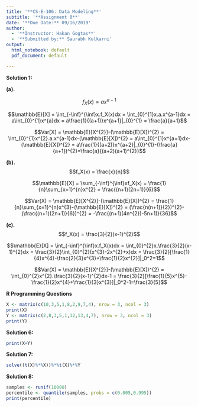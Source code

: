---
title: '**CS-E-106: Data Modeling**'
subtitle: '**Assignment 0**'
date: '**Due Date:** 09/16/2019'
author:
  - '**Instructor: Hakan Gogtas**'
  - '**Submitted by:** Saurabh Kulkarni'
output:
  html_notebook: default
  pdf_document: default

---


**Solution 1:**

**(a).**

$$f_X(x) = ax^{a-1}$$

$$\mathbb{E}[X] = \int_{-\inf}^{\inf}x.f_X(x)dx = \int_{0}^{1}x.a.x^{a-1}dx = a\int_{0}^{1}x^{a}dx = a\frac{1}{(a+1)}x^{a+1}|_{0}^{1} = \frac{a}{a+1}$$

$$Var[X] = \mathbb{E}[X^{2}]-(\mathbb{E}[X])^{2} = \int_{0}^{1}x^{2}.a.x^{a-1}dx-(\mathbb{E}[X])^{2} = 
a\int_{0}^{1}x^{a+1}dx-(\mathbb{E}[X])^{2} = a\frac{1}{(a+2)}x^{a+2}|_{0}^{1}-(\frac{a}{a+1})^{2}=\frac{a}{(a+2)(a+1)^{2}}$$


**(b).**
$$f_X(x) = \frac{x}{n}$$

$$\mathbb{E}[X] = \sum_{-\inf}^{\inf}xf_X(x) = \frac{1}{n}\sum_{x=1}^{n}x^{2} = \frac{(n+1)(2n+1)}{6}$$

$$Var(X) = \mathbb{E}[X^{2}]-(\mathbb{E}[X])^{2} = \frac{1}{n}\sum_{x=1}^{n}x^{3}-(\mathbb{E}[X])^{2} = (\frac{n(n+1)}{2})^{2}-(\frac{(n+1)(2n+1)}{6})^{2} = -\frac{(n+1)(4n^{2})-5n+1)}{36}$$

**(c).**
$$f_X(x) = \frac{3}{2}(x-1)^{2}$$

$$\mathbb{E}[X] = \int_{-\inf}^{\inf}x.f_X(x)dx = \int_{0}^{2}x.\frac{3}{2}(x-1)^{2}dx = \frac{3}{2}\int_{0}^{2}(x^{3}-2x^{2}+x)dx = \frac{3}{2}[\frac{1}{4}x^{4}-\frac{2}{3}x^{3}+\frac{1}{2}x^{2}]|_0^2=1$$

$$Var(X) = \mathbb{E}[X^{2}]-(\mathbb{E}[X])^{2} = \int_{0}^{2}x^{2}.\frac{3}{2}(x-1)^{2}dx-1 = \frac{3}{2}[\frac{1}{5}x^{5}-\frac{1}{2}x^{4}+\frac{1}{3}x^{3}]|_0^2-1=\frac{3}{5}$$



**R Programming Questions**

```{r}
X <- matrix(c(10,3,5,1,8,2,9,7,4), nrow = 3, ncol = 3)
print(X)
Y <- matrix(c(2,8,3,5,1,12,13,4,7), nrow = 3, ncol = 3)
print(Y)
```

**Solution 6:**

```{r}
print(X+Y)
```

**Solution 7:**

```{r}
solve((t(X)%*%X))%*%t(X)%*%Y
```

**Solution 8:**

```{r}
samples <- runif(10000)
percentile <- quantile(samples, probs = c(0.005,0.995))
print(percentile)

```